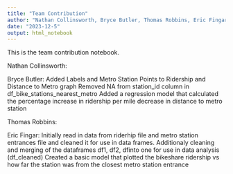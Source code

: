 ```yaml
---
title: "Team Contribution"
author: "Nathan Collinsworth, Bryce Butler, Thomas Robbins, Eric Fingar"
date: "2023-12-5"
output: html_notebook
---
```


This is the team contribution notebook.

Nathan Collinsworth: 


Bryce Butler: 
Added Labels and Metro Station Points to Ridership and Distance to Metro graph
Removed NA from station_id column in df_bike_stations_nearest_metro
Added a regression model that calculated the percentage increase in ridership per mile decrease in distance to metro station


Thomas Robbins: 


Eric Fingar: 
Initially read in data from riderhip file and metro station entrances file and cleaned it for use in data frames.
Additionaly cleaning and merging of the dataframes df1, df2, dfinto one for use in data analysis (df_cleaned)
Created a basic model that plotted the bikeshare ridership vs how far the station was from the closest metro station entrance
